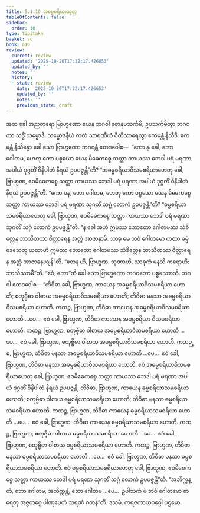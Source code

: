 ```yaml
---
title: 5.1.10 အဓမ္မစရိယာသုတ္တ
tableOfContents: false
sidebar:
  order: 10
type: tipitaka
basket: su
book: a10
review:
  current: review
  updated: '2025-10-20T17:32:17.426653'
  updated_by: ''
  notes: ''
  history:
  - state: review
    date: '2025-10-20T17:32:17.426653'
    updated_by: ''
    notes: ''
    previous_state: draft
---
```



<DynamicBreadcrumb />


<ReviewStatus review={frontmatter.review} showDetails={true} />

<HypothesisAnnotation frontmatter={frontmatter} />

<Division number="220" book="a10" e="ch" v="17" p="505">

<Paragraph number="1500" book="a10">
အထ ခေါ အညတရော ဗြာဟ္မဏော ယေန ဘဂဝါ တေနုပသင်္ကမိ; ဥပသင်္ကမိတွာ ဘဂဝတာ သဒ္ဓိံ သမ္မောဒိ. သမ္မောဒနီယံ ကထံ သာရဏီယံ ဝီတိသာရေတွာ ဧကမန္တံ နိသီဒိ. ဧကမန္တံ နိသိန္နော ခေါ သော ဗြာဟ္မဏော ဘဂဝန္တံ ဧတဒဝေါစ—  “ကော နု ခေါ, ဘော ဂေါတမ, ဟေတု ကော ပစ္စယော ယေန မိဓေကစ္စေ သတ္တာ ကာယဿ ဘေဒါ ပရံ မရဏာ အပါယံ ဒုဂ္ဂတိံ ဝိနိပါတံ နိရယံ ဥပပဇ္ဇန္တီ”တိ? “အဓမ္မစရိယာဝိသမစရိယာဟေတု ခေါ, ဗြာဟ္မဏ, ဧဝမိဓေကစ္စေ သတ္တာ ကာယဿ ဘေဒါ ပရံ မရဏာ အပါယံ ဒုဂ္ဂတိံ ဝိနိပါတံ နိရယံ ဥပပဇ္ဇန္တီ”တိ.
</Paragraph>

<Paragraph number="1501" book="a10">
“ကော ပန, ဘော ဂေါတမ, ဟေတု ကော ပစ္စယော ယေန မိဓေကစ္စေ သတ္တာ ကာယဿ ဘေဒါ ပရံ မရဏာ သုဂတိံ သဂ္ဂံ လောကံ ဥပပဇ္ဇန္တီ”တိ? “ဓမ္မစရိယာသမစရိယာဟေတု ခေါ, ဗြာဟ္မဏ, ဧဝမိဓေကစ္စေ သတ္တာ ကာယဿ ဘေဒါ ပရံ မရဏာ သုဂတိံ သဂ္ဂံ လောကံ ဥပပဇ္ဇန္တီ”တိ.
</Paragraph>

<Paragraph number="1502" book="a10">
“န ခေါ အဟံ ဣမဿ ဘောတော ဂေါတမဿ သံခိတ္တေန ဘာသိတဿ ဝိတ္ထာရေန အတ္ထံ အာဇာနာမိ. သာဓု မေ ဘဝံ ဂေါတမော တထာ ဓမ္မံ ဒေသေတု ယထာဟံ ဣမဿ ဘောတော ဂေါတမဿ သံခိတ္တေန ဘာသိတဿ ဝိတ္ထာရေန အတ္ထံ အာဇာနေယျန်”တိ. “တေန ဟိ, ဗြာဟ္မဏ, သုဏာဟိ, သာဓုကံ မနသိ ကရောဟိ; ဘာသိဿာမီ”တိ. “ဧဝံ, ဘော”တိ ခေါ သော ဗြာဟ္မဏော ဘဂဝတော ပစ္စဿောသိ. ဘဂဝါ ဧတဒဝေါစ—
</Paragraph>

<Paragraph number="1503" book="a10">
“တိဝိဓာ ခေါ, ဗြာဟ္မဏ, ကာယေန အဓမ္မစရိယာဝိသမစရိယာ ဟောတိ; စတုဗ္ဗိဓာ ဝါစာယ အဓမ္မစရိယာဝိသမစရိယာ ဟောတိ; တိဝိဓာ မနသာ အဓမ္မစရိယာဝိသမစရိယာ ဟောတိ.
</Paragraph>

<Paragraph number="1504" book="a10">
ကထဉ္စ, ဗြာဟ္မဏ, တိဝိဓာ ကာယေန အဓမ္မစရိယာဝိသမစရိယာ ဟောတိ …ပေ…  ဧဝံ ခေါ, ဗြာဟ္မဏ, တိဝိဓာ ကာယေန အဓမ္မစရိယာ ဝိသမစရိယာ ဟောတိ.
</Paragraph>

<Paragraph number="1505" book="a10">
ကထဉ္စ, ဗြာဟ္မဏ, စတုဗ္ဗိဓာ ဝါစာယ အဓမ္မစရိယာဝိသမစရိယာ ဟောတိ …ပေ…  ဧဝံ ခေါ, ဗြာဟ္မဏ, စတုဗ္ဗိဓာ ဝါစာယ အဓမ္မစရိယာဝိသမစရိယာ ဟောတိ.
</Paragraph>

<Paragraph number="1506" book="a10">
ကထဉ္စ, ဗြာဟ္မဏ, တိဝိဓာ မနသာ အဓမ္မစရိယာဝိသမစရိယာ ဟောတိ …ပေ…  ဧဝံ ခေါ, ဗြာဟ္မဏ, တိဝိဓာ မနသာ အဓမ္မစရိယာဝိသမစရိယာ ဟောတိ. ဧဝံ အဓမ္မစရိယာဝိသမစရိယာဟေတု ခေါ, ဗြာဟ္မဏ, ဧဝမိဓေကစ္စေ သတ္တာ ကာယဿ ဘေဒါ ပရံ မရဏာ အပါယံ ဒုဂ္ဂတိံ ဝိနိပါတံ နိရယံ ဥပပဇ္ဇန္တိ.
</Paragraph>

<Paragraph number="1507" book="a10">
တိဝိဓာ, ဗြာဟ္မဏ, ကာယေန ဓမ္မစရိယာသမစရိယာ ဟောတိ; စတုဗ္ဗိဓာ ဝါစာယ ဓမ္မစရိယာသမစရိယာ ဟောတိ; တိဝိဓာ မနသာ ဓမ္မစရိယာသမစရိယာ ဟောတိ.
</Paragraph>

<Paragraph number="1508" book="a10">
ကထဉ္စ, ဗြာဟ္မဏ, တိဝိဓာ ကာယေန ဓမ္မစရိယာသမစရိယာ ဟောတိ …ပေ…  ဧဝံ ခေါ, ဗြာဟ္မဏ, တိဝိဓာ ကာယေန ဓမ္မစရိယာသမစရိယာ ဟောတိ.
</Paragraph>

<Paragraph number="1509" book="a10">
ကထဉ္စ, ဗြာဟ္မဏ, စတုဗ္ဗိဓာ ဝါစာယ ဓမ္မစရိယာသမစရိယာ ဟောတိ …ပေ…  ဧဝံ ခေါ, ဗြာဟ္မဏ, စတုဗ္ဗိဓာ ဝါစာယ ဓမ္မစရိယာသမစရိယာ ဟောတိ.
</Paragraph>

<Paragraph number="1510" book="a10">
ကထဉ္စ, ဗြာဟ္မဏ, တိဝိဓာ မနသာ ဓမ္မစရိယာသမစရိယာ ဟောတိ …ပေ…  ဧဝံ ခေါ, ဗြာဟ္မဏ, တိဝိဓာ မနသာ ဓမ္မစရိယာသမစရိယာ ဟောတိ. ဧဝံ ဓမ္မစရိယာသမစရိယာဟေတု ခေါ, ဗြာဟ္မဏ, ဧဝမိဓေကစ္စေ သတ္တာ ကာယဿ ဘေဒါ ပရံ မရဏာ သုဂတိံ သဂ္ဂံ လောကံ ဥပပဇ္ဇန္တီ”တိ.
</Paragraph>

<Paragraph number="1511" book="a10">
“အဘိက္ကန္တံ, ဘော ဂေါတမ, အဘိက္ကန္တံ, ဘော ဂေါတမ …ပေ…  ဥပါသကံ မံ ဘဝံ ဂေါတမော ဓာရေတု အဇ္ဇတဂ္ဂေ ပါဏုပေတံ သရဏံ ဂတန်”တိ.

</Paragraph>
</Division>

<Paragraph number="1512" type="center" book="a10">
ဒသမံ.



</Paragraph>

<Paragraph number="1513" type="center" book="a10">
ကရဇကာယဝဂ္ဂေါ ပဌမော.
</Paragraph>